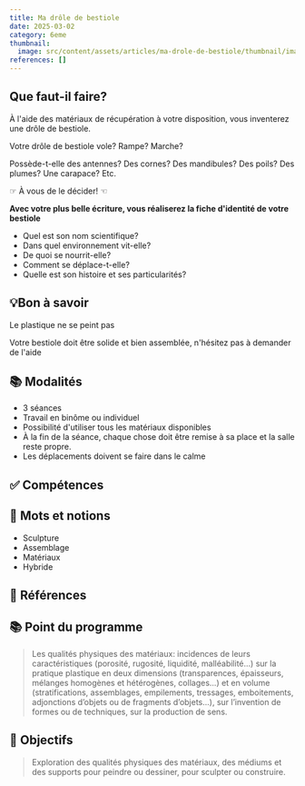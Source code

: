 ```yaml
---
title: Ma drôle de bestiole
date: 2025-03-02
category: 6eme
thumbnail:
  image: src/content/assets/articles/ma-drole-de-bestiole/thumbnail/image.gif
references: []
---
```

## <AnimatedEmoji emoji="1f928" />Que faut-il faire?

À l'aide des matériaux de récupération à votre disposition, vous inventerez une drôle de bestiole.

Votre drôle de bestiole vole? Rampe? Marche?&#x20;

Possède-t-elle des antennes? Des cornes? Des mandibules? Des poils? Des plumes? Une carapace? Etc.

&#x20;☞ À vous de le décider! ☜

**Avec votre plus belle écriture, vous réaliserez la fiche d'identité de votre bestiole**

* Quel est son nom scientifique?
* Dans quel environnement vit-elle?
* De quoi se nourrit-elle?
* Comment se déplace-t-elle?
* Quelle est son histoire et ses particularités?

## 💡Bon à savoir

Le plastique ne se peint pas

Votre bestiole doit être solide et bien assemblée, n'hésitez pas à demander de l'aide

## 📚 Modalités

* 3 séances
* Travail en binôme ou individuel
* Possibilité d'utiliser tous les matériaux disponibles
* À la fin de la séance, chaque chose doit être remise à sa place et la salle reste propre.
* Les déplacements doivent se faire dans le calme&#x20;

## ✅ Compétences



## 🎨 Mots et notions&#x20;

* Sculpture
* Assemblage
* Matériaux
* Hybride

## 👀 Références



## 📚 Point du programme

> Les qualités physiques des matériaux: incidences de leurs caractéristiques (porosité, rugosité, liquidité, malléabilité...) sur la pratique plastique en deux dimensions (transparences, épaisseurs, mélanges homogènes et hétérogènes, collages...) et en volume (stratifications, assemblages, empilements, tressages, emboitements, adjonctions d’objets ou de fragments d’objets...), sur l’invention de formes ou de techniques, sur la production de sens.

## 🏁 Objectifs

> Exploration des qualités physiques des matériaux, des médiums et des supports pour peindre ou dessiner, pour sculpter ou construire.

